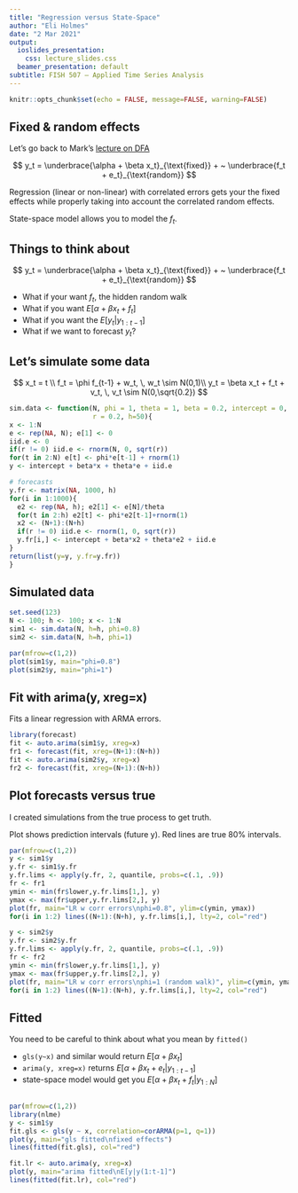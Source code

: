 ```yaml
---
title: "Regression versus State-Space"
author: "Eli Holmes"
date: "2 Mar 2021"
output:
  ioslides_presentation:
    css: lecture_slides.css
  beamer_presentation: default
subtitle: FISH 507 – Applied Time Series Analysis
---
```


```r
knitr::opts_chunk$set(echo = FALSE, message=FALSE, warning=FALSE)
```

## Fixed & random effects

Let's go back to Mark's [lecture on DFA](https://nwfsc-timeseries.github.io/atsa/Lectures/Week%204/lec_08_intro_to_DFA.html#25)

$$
y_t = \underbrace{\alpha + \beta x_t}_{\text{fixed}} + ~ \underbrace{f_t + e_t}_{\text{random}}
$$

Regression (linear or non-linear) with correlated errors gets your the fixed effects while properly taking into account the correlated random effects.

State-space model allows you to model the $f_t$.

## Things to think about

$$
y_t = \underbrace{\alpha + \beta x_t}_{\text{fixed}} + ~ \underbrace{f_t + e_t}_{\text{random}}
$$

* What if your want $f_t$, the hidden random walk
* What if you want $E[\alpha + \beta x_t + f_t]$
* What if you want the $E[y_t | y_{1:t-1}]$
* What if we want to forecast $y_t$?

## Let's simulate some data

$$
x_t = t \\
f_t = \phi f_{t-1} + w_t, \, w_t \sim N(0,1)\\
y_t = \beta x_t + f_t + v_t, \, v_t \sim N(0,\sqrt{0.2})
$$


```r
sim.data <- function(N, phi = 1, theta = 1, beta = 0.2, intercept = 0,
                     r = 0.2, h=50){
x <- 1:N
e <- rep(NA, N); e[1] <- 0
iid.e <- 0
if(r != 0) iid.e <- rnorm(N, 0, sqrt(r))
for(t in 2:N) e[t] <- phi*e[t-1] + rnorm(1)
y <- intercept + beta*x + theta*e + iid.e

# forecasts
y.fr <- matrix(NA, 1000, h)
for(i in 1:1000){
  e2 <- rep(NA, h); e2[1] <- e[N]/theta
  for(t in 2:h) e2[t] <- phi*e2[t-1]+rnorm(1)
  x2 <- (N+1):(N+h)
  if(r != 0) iid.e <- rnorm(1, 0, sqrt(r))
  y.fr[i,] <- intercept + beta*x2 + theta*e2 + iid.e
}
return(list(y=y, y.fr=y.fr))
}
```

## Simulated data

```r
set.seed(123)
N <- 100; h <- 100; x <- 1:N
sim1 <- sim.data(N, h=h, phi=0.8)
sim2 <- sim.data(N, h=h, phi=1)
```

```r
par(mfrow=c(1,2))
plot(sim1$y, main="phi=0.8")
plot(sim2$y, main="phi=1")
```

## Fit with arima(y, xreg=x)

Fits a linear regression with ARMA errors.

```r
library(forecast)
fit <- auto.arima(sim1$y, xreg=x)
fr1 <- forecast(fit, xreg=(N+1):(N+h))
fit <- auto.arima(sim2$y, xreg=x)
fr2 <- forecast(fit, xreg=(N+1):(N+h))
```

## Plot forecasts versus true

I created simulations from the true process to get truth.

Plot shows prediction intervals (future y). Red lines are true 80% intervals.

```r
par(mfrow=c(1,2))
y <- sim1$y
y.fr <- sim1$y.fr
y.fr.lims <- apply(y.fr, 2, quantile, probs=c(.1, .9))
fr <- fr1
ymin <- min(fr$lower,y.fr.lims[1,], y)
ymax <- max(fr$upper,y.fr.lims[2,], y)
plot(fr, main="LR w corr errors\nphi=0.8", ylim=c(ymin, ymax))
for(i in 1:2) lines((N+1):(N+h), y.fr.lims[i,], lty=2, col="red")

y <- sim2$y
y.fr <- sim2$y.fr
y.fr.lims <- apply(y.fr, 2, quantile, probs=c(.1, .9))
fr <- fr2
ymin <- min(fr$lower,y.fr.lims[1,], y)
ymax <- max(fr$upper,y.fr.lims[2,], y)
plot(fr, main="LR w corr errors\nphi=1 (random walk)", ylim=c(ymin, ymax))
for(i in 1:2) lines((N+1):(N+h), y.fr.lims[i,], lty=2, col="red")
```

## Fitted

You need to be careful to think about what you mean by `fitted()`

* `gls(y~x)` and similar would return $E[\alpha+\beta x_t]$
* `arima(y, xreg=x)` returns $E[\alpha+\beta x_t + e_t|y_{1:t-1}]$
* state-space model would get you $E[\alpha+\beta x_t + f_t|y_{1:N}]$

##

```r
par(mfrow=c(1,2))
library(nlme)
y <- sim1$y
fit.gls <- gls(y ~ x, correlation=corARMA(p=1, q=1))
plot(y, main="gls fitted\nfixed effects")
lines(fitted(fit.gls), col="red")

fit.lr <- auto.arima(y, xreg=x)
plot(y, main="arima fitted\nE[y|y(1:t-1]")
lines(fitted(fit.lr), col="red")
```
